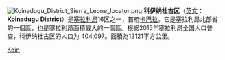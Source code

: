 [[File:Koinadugu_District_Sierra_Leone_locator.png|thumb]]
'''科伊纳杜古区'''（[[英文|英文]]：'''Koinadugu District'''）是[[塞拉利昂|塞拉利昂]]16区之一，首府[[卡巴拉|卡巴拉]]。它是塞拉利昂北部省的一個區，也是塞拉利昂面積最大的一個區。根据2015年塞拉利昂全国人口普查，科伊纳杜古区的人口为 404,097。面積為12121平方公里。
{{coord|display=title}}
{{SierraLeone-geo-stub}}
{{塞拉利昂大区}}
[[Category:塞拉利昂行政区划|Koin]]